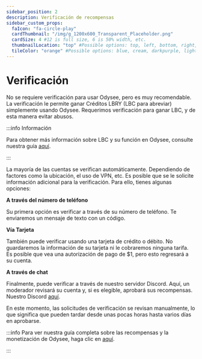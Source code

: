 ---
sidebar_position: 2
description: Verificación de recompensas
sidebar_custom_props:
  faIcon: "fa-circle-play"
  cardThumbnail: "/img/g_1200x600_Transparent_Placeholder.png"
  cardSize: 4 #12 is full size, 6 is 50% width, etc.
  thumbnailLocation: "top" #Possible options: top, left, bottom, right, none
  tileColor: "orange" #Possible options: blue, cream, darkpurple, lightpurple, mauve, orange, pink, none
---

# Verificación

No se requiere verificación para usar Odysee, pero es muy recomendable. La verificación le permite ganar Créditos LBRY (LBC para abreviar) simplemente usando Odysee. Requerimos verificación para ganar LBC, y de esta manera evitar abusos.

:::info Información

Para obtener más información sobre LBC y su función en Odysee, consulte nuestra guía [aquí](https://help.odysee.tv/es/category-blockchain/).

:::

La mayoría de las cuentas se verifican automáticamente. Dependiendo de factores como la ubicación, el uso de VPN, etc. Es posible que se le solicite información adicional para la verificación. Para ello, tienes algunas opciones:

**A través del número de teléfono**

Su primera opción es verificar a través de su número de teléfono. Te enviaremos un mensaje de texto con un código.

**Vía Tarjeta** 

También puede verificar usando una tarjeta de crédito o débito. No guardaremos la información de su tarjeta ni le cobraremos ninguna tarifa. Es posible que vea una autorización de pago de $1, pero esto regresará a su cuenta.

**A través de chat**

Finalmente, puede verificar a través de nuestro servidor Discord. Aquí, un moderador revisará su cuenta y, si es elegible, aprobará sus recompensas. Nuestro Discord [aquí](https://discord.com/invite/sWedwsNWjX).

En este momento, las solicitudes de verificación se revisan manualmente, lo que significa que pueden tardar desde unas pocas horas hasta varios días en aprobarse.

:::info Para ver nuestra guía completa sobre las recompensas y la monetización de Odysee, haga clic en [aquí](https://help.odysee.tv/es/category-monetization/).

:::